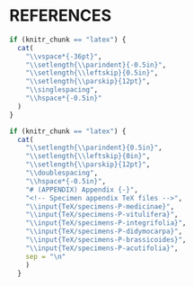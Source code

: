 # REFERENCES {-}

```r
if (knitr_chunk == "latex") {
  cat(
    "\\vspace*{-36pt}",
    "\\setlength{\\parindent}{-0.5in}",
    "\\setlength{\\leftskip}{0.5in}",
    "\\setlength{\\parskip}{12pt}",
    "\\singlespacing",
    "\\hspace*{-0.5in}"
  )
}
```

<div id="refs"></div>

```r
if (knitr_chunk == "latex") {
  cat(
    "\\setlength{\\parindent}{0.5in}",
    "\\setlength{\\leftskip}{0in}",
    "\\setlength{\\parskip}{12pt}",
    "\\doublespacing",
    "\\hspace*{-0.5in}",
    "# (APPENDIX) Appendix {-}",
    "<!-- Specimen appendix TeX files -->",
    "\\input{TeX/specimens-P-medicinae}",
    "\\input{TeX/specimens-P-vitulifera}",
    "\\input{TeX/specimens-P-integrifolia}",
    "\\input{TeX/specimens-P-didymocarpa}",
    "\\input{TeX/specimens-P-brassicoides}",
    "\\input{TeX/specimens-P-acutifolia}",
    sep = "\n"
    )
  }
```

